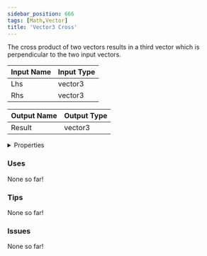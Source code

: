 ```yaml
---
sidebar_position: 666
tags: [Math,Vector]
title: 'Vector3 Cross'
---
```


The cross product of two vectors results in a third vector which is perpendicular to the two input vectors.




<EsbSvg />

| Input Name | Input Type |
|-----------|-----------|
| Lhs | vector3 |
| Rhs | vector3 |

| Output Name | Output Type |
|-----------|-----------|
| Result | vector3 |


<details>
  <summary>Properties</summary>
  <div>
    <div>
    <table>
      <thead>
        <tr>
          <th>Is beta required?</th>
          <th>❌</th>
        </tr>
        <tr>
          <th>Is this chip a trolling risk?</th>
          <th>❌</th>
        </tr>
        <tr>
          <th>Is this chip a role assignment risk?</th>
          <th>❌</th>
        </tr>
        <tr>
          <th>Chip UUID</th>
          <th>6bd92538-6889-41f3-b819-9511e6f81944</th>
        </tr>
      </thead>
    </table>
    </div>
  </div>
</details>

### Uses

None so far!

### Tips

None so far!

### Issues

None so far!